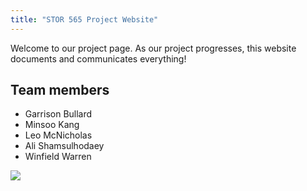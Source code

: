```yaml
---
title: "STOR 565 Project Website"
---
```


Welcome to our project page. As our project progresses, this website documents and communicates everything!

## Team members

-   Garrison Bullard
-   Minsoo Kang
-   Leo McNicholas
-   Ali Shamsulhodaey
-   Winfield Warren

![](Old_Well_mark.png)
